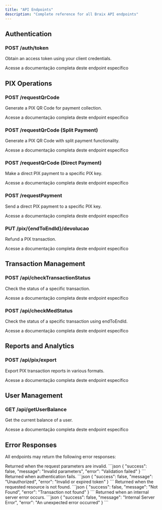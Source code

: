 ```yaml
---
title: "API Endpoints"
description: "Complete reference for all Braix API endpoints"
---
```




## Authentication

### POST /auth/token

Obtain an access token using your client credentials.

<Card title="Ver Detalhes do Endpoint" icon="external-link" href="/api-reference/auth-token">
  Acesse a documentação completa deste endpoint específico
</Card>


## PIX Operations

### POST /requestQrCode

Generate a PIX QR Code for payment collection.

<Card title="Ver Detalhes do Endpoint" icon="external-link" href="/api-reference/request-qrcode">
  Acesse a documentação completa deste endpoint específico
</Card>



### POST /requestQrCode (Split Payment)

Generate a PIX QR Code with split payment functionality.

<Card title="Ver Detalhes do Endpoint" icon="external-link" href="/api-reference/request-qrcode-split">
  Acesse a documentação completa deste endpoint específico
</Card>


### POST /requestQrCode (Direct Payment)

Make a direct PIX payment to a specific PIX key.

<Card title="Ver Detalhes do Endpoint" icon="external-link" href="/api-reference/make-payment">
  Acesse a documentação completa deste endpoint específico
</Card>

### POST /requestPayment

Send a direct PIX payment to a specific PIX key.

<Card title="Ver Detalhes do Endpoint" icon="external-link" href="/api-reference/request-payment">
  Acesse a documentação completa deste endpoint específico
</Card>


### PUT /pix/{endToEndId}/devolucao

Refund a PIX transaction.

<Card title="Ver Detalhes do Endpoint" icon="external-link" href="/api-reference/pix-refund">
  Acesse a documentação completa deste endpoint específico
</Card>

## Transaction Management

### POST /api/checkTransactionStatus

Check the status of a specific transaction.

<Card title="Ver Detalhes do Endpoint" icon="external-link" href="/api-reference/check-transaction-status">
  Acesse a documentação completa deste endpoint específico
</Card>

### POST /api/checkMedStatus

Check the status of a specific transaction using endToEndId.

<Card title="Ver Detalhes do Endpoint" icon="external-link" href="/api-reference/check-med-status">
  Acesse a documentação completa deste endpoint específico
</Card>

## Reports and Analytics

### POST /api/pix/export

Export PIX transaction reports in various formats.

<Card title="Ver Detalhes do Endpoint" icon="external-link" href="/api-reference/pix-export">
  Acesse a documentação completa deste endpoint específico
</Card>

## User Management

### GET /api/getUserBalance

Get the current balance of a user.

<Card title="Ver Detalhes do Endpoint" icon="external-link" href="/api-reference/get-user-balance">
  Acesse a documentação completa deste endpoint específico
</Card>

## Error Responses

All endpoints may return the following error responses:

<ResponseField name="400 Bad Request" type="object">
  Returned when the request parameters are invalid.

  <Expandable title="Error Response">
    ```json
    {
      "success": false,
      "message": "Invalid parameters",
      "error": "Validation failed"
    }
    ```
  </Expandable>
</ResponseField>

<ResponseField name="401 Unauthorized" type="object">
  Returned when authentication fails.

  <Expandable title="Error Response">
    ```json
    {
      "success": false,
      "message": "Unauthorized",
      "error": "Invalid or expired token"
    }
    ```
  </Expandable>
</ResponseField>

<ResponseField name="404 Not Found" type="object">
  Returned when the requested resource is not found.

  <Expandable title="Error Response">
    ```json
    {
      "success": false,
      "message": "Not Found",
      "error": "Transaction not found"
    }
    ```
  </Expandable>
</ResponseField>

<ResponseField name="500 Internal Server Error" type="object">
  Returned when an internal server error occurs.

  <Expandable title="Error Response">
    ```json
    {
      "success": false,
      "message": "Internal Server Error",
      "error": "An unexpected error occurred"
    }
    ```
  </Expandable>
</ResponseField>
